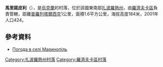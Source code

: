 {{coord|47|29|50|N|36|50|45|E|scale:100000|display=title}}

'''馬里諾皮利'''（{{lang-uk|Маринопіль}}），是[[烏克蘭|烏克蘭]]的村落，位於該國東南部[[扎波羅熱州|扎波羅熱州]]，由[[羅濟夫卡區|羅濟夫卡區]]負責管轄，距離[[普羅列塔爾西克|普羅列塔爾西克]]1公里，面積1.6平方公里，海拔高度184米，2001年人口424。

==參考資料==
* [http://weather.in.ua/ua/zaporozhskaja/15089 Погода в селі Маринопіль] {{Wayback|url=http://weather.in.ua/ua/zaporozhskaja/15089 |date=20160305084843 }}

[[Category:扎波羅熱州村落|Category:扎波羅熱州村落]]
[[Category:羅濟夫卡區村落|Category:羅濟夫卡區村落]]


{{Zaporizhia-geo-stub}}